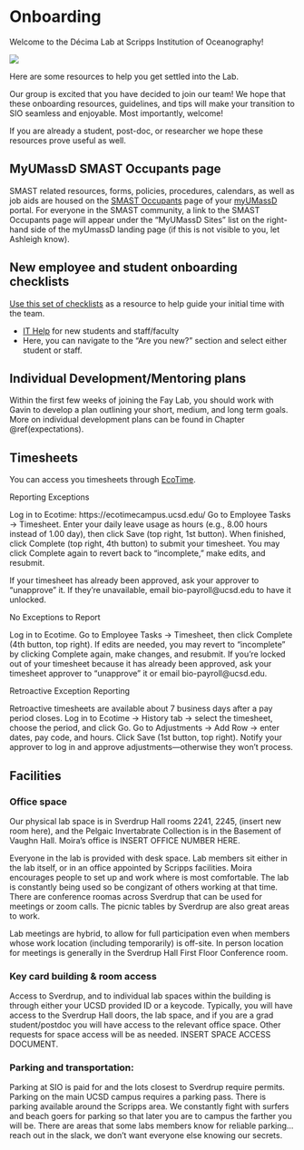 # Onboarding {#onboarding}

Welcome to the Décima Lab at Scripps Institution of Oceanography!

![](img/welcome-gif.gif)

Here are some resources to help you get settled into the Lab.  

Our group is excited that you have decided to join our team! We hope that these onboarding resources, guidelines, and tips will make your transition to SIO seamless and enjoyable. Most importantly, welcome!  

If you are already a student, post-doc, or researcher we hope these resources prove useful as well.  

## MyUMassD SMAST Occupants page

SMAST related resources, forms, policies, procedures, calendars, as well as job aids are housed on the [SMAST Occupants](https://my.umassd.edu/group/smast-occupants) page of your [myUMassD](https://my.umassd.edu) portal. For everyone in the SMAST community, a link to the SMAST Occupants page will appear under the "MyUMassD Sites" list on the right-hand side of the myUmassD landing page (if this is not visible to you, let Ashleigh know).  

## New employee and student onboarding checklists
[Use this set of checklists](https://docs.google.com/document/d/1ETgvSJ2ccryVKiEFZPPxgGKP50OxAyPuXed-eNCgQd8/edit?usp=sharing) as a resource to help guide your initial time with the team.

* [IT Help](https://www.umassd.edu/cits/help/) for new students and staff/faculty
- Here, you can navigate to the "Are you new?" section and select either student or staff. 

## Individual Development/Mentoring plans

Within the first few weeks of joining the Fay Lab, you should work with Gavin to develop a plan outlining your short, medium, and long term goals. More on individual development plans can be found in Chapter \@ref(expectations).

## Timesheets

You can access you timesheets through [EcoTime](https://ecotimecampus.ucsd.edu/).

Reporting Exceptions

Log in to Ecotime: https://ecotimecampus.ucsd.edu/
Go to Employee Tasks → Timesheet.
Enter your daily leave usage as hours (e.g., 8.00 hours instead of 1.00 day), then click Save (top right, 1st button).
When finished, click Complete (top right, 4th button) to submit your timesheet.
You may click Complete again to revert back to “incomplete,” make edits, and resubmit.

If your timesheet has already been approved, ask your approver to “unapprove” it. If they’re unavailable, email bio-payroll@ucsd.edu to have it unlocked.

No Exceptions to Report

Log in to Ecotime.
Go to Employee Tasks → Timesheet, then click Complete (4th button, top right).
If edits are needed, you may revert to “incomplete” by clicking Complete again, make changes, and resubmit.
If you’re locked out of your timesheet because it has already been approved, ask your timesheet approver to “unapprove” it or email bio-payroll@ucsd.edu.

Retroactive Exception Reporting

Retroactive timesheets are available about 7 business days after a pay period closes.
Log in to Ecotime → History tab → select the timesheet, choose the period, and click Go.
Go to Adjustments → Add Row → enter dates, pay code, and hours.
Click Save (1st button, top right).
Notify your approver to log in and approve adjustments—otherwise they won’t process.

## Facilities

### Office space

Our physical lab space is in Sverdrup Hall rooms 2241, 2245, (insert new room here), and the Pelgaic Invertabrate Collection is in the Basement of Vaughn Hall. Moira's office is INSERT OFFICE NUMBER HERE. 

Everyone in the lab is provided with desk space. Lab members sit either in the lab itself, or in an office appointed by Scripps facilities. Moira encourages people to set up and work where is most comfortable. The lab is constantly being used so be congizant of others working at that time. There are conference roomas across Sverdrup that can be used for meetings or zoom calls. The picnic tables by Sverdrup are also great areas to work.  

Lab meetings are hybrid, to allow for full participation even when members whose work location (including temporarily) is off-site. In person location for meetings is generally in the Sverdrup Hall First Floor Conference room. 

### Key card building & room access

Access to Sverdrup, and to individual lab spaces within the building is through either your UCSD provided ID or a keycode. Typically, you will have access to the Sverdrup Hall doors, the lab space, and if you are a grad student/postdoc you will have access to the relevant office space. Other requests for space access will be as needed. INSERT SPACE ACCESS DOCUMENT. 

### Parking and transportation: 
Parking at SIO is paid for and the lots closest to Sverdrup require permits. Parking on the main UCSD campus requires a parking pass. There is parking available around the Scripps area. We constantly fight with surfers and beach goers for parking so that later you are to campus the farther you will be. There are areas that some labs members know for reliable parking... reach out in the slack, we don't want everyone else knowing our secrets. 
